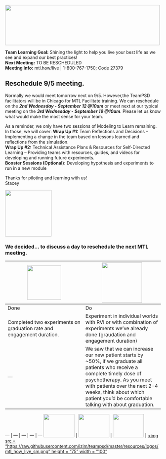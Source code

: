 <!-- MTL Logo, HTML img tag -->
<img src = "https://raw.githubusercontent.com/lzim/teampsd/teampsd_style/mtl_logo/mtl_testdontguess_sm.png"
     height = "130" width = "500"> 
 

**Team Learning Goal:** Shining the light to help you live your best life as we see and expand our best practices!  
**Next Meeting:** TO BE RESCHEDULED  
**Meeting Info:** mtl.how/live | 1-800-767-1750; Code 27379  

## Reschedule 9/5 meeting.  
Normally we would meet tomorrow next on 9/5. However,the TeamPSD facilitators will be in Chicago for MTL Facilitate training. We can reschedule on the ***2nd Wednesday - September 12 @10am*** or meet next at our typical meeting on the ***3rd Wednesday - September 19 @10am***.
Please let us know what would make the most sense for your team.  

As a reminder, we only have two sessions of Modeling to Learn remaining. In those, we will cover:
**Wrap Up #1:** Team Reflections and Decisions – Implementing a change in the team based on lessons learned and reflections from the simulation.   
**Wrap Up #2:** Technical Assistance Plans & Resources for Self-Directed Learning – Providing teams with resources, guides, and videos for developing and running future experiments.  
**Booster Sessions (Optional):**  Developing hypothesis and experiments to run in a new module  

Thanks for piloting and learning with us!   
Stacey

<!-- Learning Objectives Icon -->
<img src = "https://raw.githubusercontent.com/lzim/teampsd/hexagon_icons/np_star_778913_003F72.png"
     height = "150" width = "150">  

### We decided... to discuss a day to reschedule the next MTL meeting.

<img src = "https://raw.githubusercontent.com/lzim/teampsd/hexagon_icons/np_hexagon-check-mark_309690_003F72.png" height = "110" width = "110"> | <img src = "https://raw.githubusercontent.com/lzim/teampsd/hexagon_icons/np_synchronize_778914_003F72.png" height = "130" width = "130">
--- | ---
Done | Do
Completed two experiments on graduation rate and engagement duration. | Experiment in individual worlds with RVI or with combination of experiments we've already done (graudation and engagement duration)
--- | We saw that we can increase our new patient starts by ~50%, if we graduate all patients who receive a complete timely dose of psychotherapy. As you meet with patients over the next 2-4 weeks, think about which patient you'd be comfortable talking with about graduation.



<!-- Resources Links -->

--- | --- | --- | --- | ---
[<img src = "https://raw.githubusercontent.com/lzim/teampsd/master/resources/logos/mtl_how_sm.png" height = "75" width = "100">](http://mtl.how) | [<img src = "https://raw.githubusercontent.com/lzim/teampsd/master/resources/logos/mtl_how_data_sm.png" height = "75" width = "100">](http://mtl.how/data) | [<img src = "https://raw.githubusercontent.com/lzim/teampsd/master/resources/logos/mtl_how_sim_sim.png" height = "75" width = "100">](http://mtl.how/sim) | [<img src = "https://raw.githubusercontent.com/lzim/teampsd/master/resources/logos/mtl_how_live_sm.png" height = "75" width = "100"](http://mtl.how/live) 

